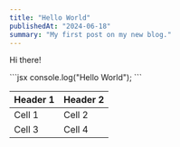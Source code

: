 ```yaml
---
title: "Hello World"
publishedAt: "2024-06-18"
summary: "My first post on my new blog."
---
```


Hi there!

\`\`\`jsx
console.log("Hello World");
\`\`\`

| Header 1 | Header 2 |
| -------- | -------- |
| Cell 1   | Cell 2   |
| Cell 3   | Cell 4   |
